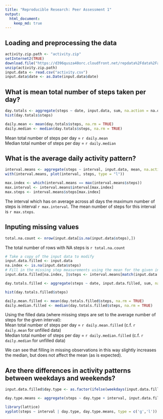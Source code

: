 ```yaml
---
title: "Reproducible Research: Peer Assessment 1"
output: 
  html_document:
    keep_md: true
---
```



## Loading and preprocessing the data

```r
activity.zip.path <- "activity.zip"
setInternet2(TRUE)
download.file("https://d396qusza40orc.cloudfront.net/repdata%2Fdata%2Factivity.zip", activity.zip.path, method = "internal")
unzip(activity.zip.path)
input.data <- read.csv("activity.csv")
input.data$date <- as.Date(input.data$date)

```

## What is mean total number of steps taken per day?
```r
day.totals <- aggregate(steps ~ date, input.data, sum, na.action = na.omit)
hist(day.totals$steps)

daily.mean <- mean(day.totals$steps, na.rm = TRUE)
daily.median <- median(day.totals$steps, na.rm = TRUE)
```

Mean total number of steps per day = `r daily.mean`  
Median total number of steps per day = `r daily.median`

## What is the average daily activity pattern?

```r
interval.means <- aggregate(steps ~ interval, input.data, mean, na.action = na.omit)
with(interval.means, plot(interval, steps, type = "l"))

max.index <- which(interval.means == max(interval.means$steps))
max.interval <- interval.means$interval[max.index]
max.steps <- interval.means$steps[max.index]
```

The interval which has on average across all days the maximum number of steps is interval `r max.interval`. The mean number of steps for this interval is `r max.steps`.

## Inputing missing values

```r
total.na.count <- nrow(input.data[is.na(input.data$steps),])
```

The total number of rows with NA steps is `r total.na.count`

```r
# Take a copy of the input data to modify
input.data.filled <- input.data
na.index <- is.na(input.data$steps)
# Fill in the missing step measurements using the mean for the given interval.
input.data.filled[na.index, ]$steps <- interval.means[match(input.data[na.index,]$interval, interval.means$interval), ]$steps

day.totals.filled <- aggregate(steps ~ date, input.data.filled, sum, na.action = na.omit)

hist(day.totals.filled$steps)

daily.mean.filled <- mean(day.totals.filled$steps, na.rm = TRUE)
daily.median.filled <- median(day.totals.filled$steps, na.rm = TRUE)

```

Using the filled data (where missing steps are set to the average number of steps for the given interval):  
Mean total number of steps per day = `r daily.mean.filled` (c.f. `r daily.mean` for unfilled data)  
Median total number of steps per day = `r daily.median.filled` (c.f. `r daily.median` for unfilled data)  
  
We can see that filling in missing observations in this way slightly increases the median, but does not affect the mean (as is expected).

## Are there differences in activity patterns between weekdays and weekends?

```r
input.data.filled$day.type <- as.factor(ifelse(weekdays(input.data.filled$date) %in% c("Saturday", "Sunday"), "Weekend", "Weekday"))

day.type.means <- aggregate(steps ~ day.type + interval, input.data.filled, mean, na.action = na.omit)

library(lattice)
xyplot(steps ~ interval | day.type, day.type.means, type = c('g','l'))
```
